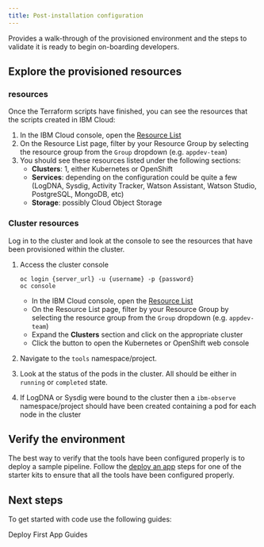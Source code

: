 ```yaml
---
title: Post-installation configuration
---
```



<PageDescription>

Provides a walk-through of the provisioned environment and the steps to validate it is ready to
begin on-boarding developers. 

</PageDescription>

## Explore the provisioned resources

### <Globals name="ic" /> resources

Once the Terraform scripts have finished, you can see the resources that the scripts created in IBM Cloud:

1. In the IBM Cloud console, open the [Resource List](https://cloud.ibm.com/resources "Resource list")
2. On the Resource List page, filter by your Resource Group by selecting the resource group from the `Group` dropdown (e.g. `appdev-team`)
3. You should see these resources listed under the following sections:
    - **Clusters**: 1, either Kubernetes or OpenShift
    - **Services**: depending on the configuration could be quite a few (LogDNA, Sysdig, Activity Tracker, Watson Assistant, Watson Studio, PostgreSQL, MongoDB, etc)
    - **Storage**: possibly Cloud Object Storage

### Cluster resources

Log in to the cluster and look at the console to see the resources that have been provisioned within the cluster.

1. Access the cluster console

    <Tabs>
    <Tab label="Hybrid">
    
    ```shell script
    oc login {server_url} -u {username} -p {password}
    oc console
    ```
   
    </Tab>
    <Tab label="IBM Cloud">

    - In the IBM Cloud console, open the [Resource List](https://cloud.ibm.com/resources "Resource list")
    - On the Resource List page, filter by your Resource Group by selecting the resource group from the `Group` dropdown (e.g. `appdev-team`)
    - Expand the **Clusters** section and click on the appropriate cluster
    - Click the button to open the Kubernetes or OpenShift web console
    
    </Tab>
    </Tabs>
    
2. Navigate to the `tools` namespace/project.
3. Look at the status of the pods in the cluster. All should be either in `running` or `completed` state.
4. If LogDNA or Sysdig were bound to the cluster then a `ibm-observe` namespace/project should have been created containing
a pod for each node in the cluster

## Verify the environment

The best way to verify that the tools have been configured properly is to deploy a sample pipeline. Follow the 
[deploy an app](/getting-started-day-1/deploy-app) steps for one of the starter kits to ensure that all the tools have 
been configured properly. 

## Next steps

To get started with code use the following guides:

<AnchorLinks>
  <AnchorLink to="../../getting-started-day-1/deploy-app">Deploy First App</AnchorLink>
  <AnchorLink to="../../guides">Guides</AnchorLink>
</AnchorLinks>
